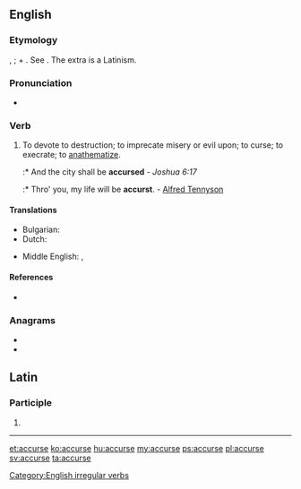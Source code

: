 ==English==

===Etymology===
{{der|en|enm|acursien}}, {{m|enm|acorsien}}; {{m|enm|a-}} + {{m|enm|cursien||to curse}}. See {{m|en|curse}}. The extra {{m|la||c}} is a Latinism.

===Pronunciation===
* {{a|UK}} {{IPA|/æˈkə(ɹ)s/|/əˈkə(ɹ)s/|lang=en}}

===Verb===
{{en-verb|accurses|accursing|accursed|accursed|past_ptc2=accurst}}

# To devote to destruction; to imprecate misery or evil upon; to curse; to execrate; to [[anathematize]].
#:* And the city shall be '''accursed''' - ''Joshua 6:17''
#:* Thro' you, my life will be '''accurst'''. - [[w:Alfred Tennyson|Alfred Tennyson]]

====Translations====
{{trans-top|to devote to destruction; to imprecate misery or evil upon; to curse; to execrate; to anathematize}}
* Bulgarian: {{t+|bg|проклинам}}
* Dutch: {{t+|nl|vervloeken}}
{{trans-mid}}
* Middle English: {{t|enm|acursien}}, {{t|enm|acorsien}}
{{trans-bottom}}

====References====
* {{R:Webster 1913}}

===Anagrams===
* {{l|en|accrues}}
* {{l|en|accuser}}

[[Category:English irregular verbs]]

==Latin==

===Participle===
{{la-part-form|accurse}}

# {{inflection of|accursus||voc|m|s|lang=la}}

----

[[et:accurse]]
[[ko:accurse]]
[[hu:accurse]]
[[my:accurse]]
[[ps:accurse]]
[[pl:accurse]]
[[sv:accurse]]
[[ta:accurse]]
